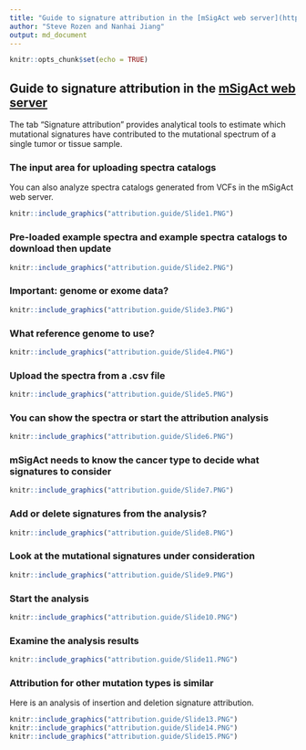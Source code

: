 ```yaml
---
title: "Guide to signature attribution in the [mSigAct web server](https://msigact.ai)"
author: "Steve Rozen and Nanhai Jiang"
output: md_document
---
```


```r
knitr::opts_chunk$set(echo = TRUE)
```

## Guide to signature attribution in the [mSigAct web server](https://msigact.ai){target="_blank"}

The tab "Signature attribution" 
provides analytical tools to estimate which mutational
signatures have contributed to the mutational
spectrum of a single tumor or tissue sample.

### The input area for uploading spectra catalogs

You can also analyze spectra catalogs generated from VCFs in the
mSigAct web server.

```r
knitr::include_graphics("attribution.guide/Slide1.PNG")
```

### Pre-loaded example spectra and example spectra catalogs to download then update

```r
knitr::include_graphics("attribution.guide/Slide2.PNG")
```

### Important: genome or exome data?

```r
knitr::include_graphics("attribution.guide/Slide3.PNG")
```

### What reference genome to use?

```r
knitr::include_graphics("attribution.guide/Slide4.PNG")
```

### Upload the spectra from a .csv file

```r
knitr::include_graphics("attribution.guide/Slide5.PNG")
```

### You can show the spectra or start the attribution analysis

```r
knitr::include_graphics("attribution.guide/Slide6.PNG")
```

### mSigAct needs to know the cancer type to decide what signatures to consider

```r
knitr::include_graphics("attribution.guide/Slide7.PNG")
```

### Add or delete signatures from the analysis?


```r
knitr::include_graphics("attribution.guide/Slide8.PNG")
```

### Look at the mutational signatures under consideration

```r
knitr::include_graphics("attribution.guide/Slide9.PNG")
```

### Start the analysis

```r
knitr::include_graphics("attribution.guide/Slide10.PNG")
```

### Examine the analysis results

```r
knitr::include_graphics("attribution.guide/Slide11.PNG")
```

### Attribution for other mutation types is similar

Here is an analysis of insertion and deletion signature attribution.

```r
knitr::include_graphics("attribution.guide/Slide13.PNG")
knitr::include_graphics("attribution.guide/Slide14.PNG")
knitr::include_graphics("attribution.guide/Slide15.PNG")
```


